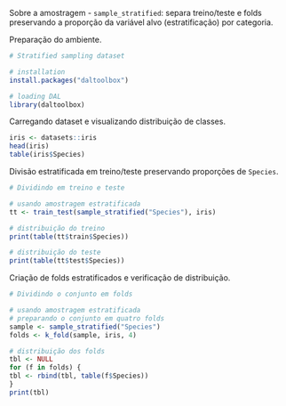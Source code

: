 Sobre a amostragem
- `sample_stratified`: separa treino/teste e folds preservando a proporção da variável alvo (estratificação) por categoria.

Preparação do ambiente.
```r
# Stratified sampling dataset

# installation 
install.packages("daltoolbox")

# loading DAL
library(daltoolbox) 
```

Carregando dataset e visualizando distribuição de classes.
```r
iris <- datasets::iris
head(iris)
table(iris$Species)
```

Divisão estratificada em treino/teste preservando proporções de `Species`.
```r
# Dividindo em treino e teste

# usando amostragem estratificada
tt <- train_test(sample_stratified("Species"), iris)

# distribuição do treino
print(table(tt$train$Species))

# distribuição do teste
print(table(tt$test$Species))
```

Criação de folds estratificados e verificação de distribuição.
```r
# Dividindo o conjunto em folds

# usando amostragem estratificada
# preparando o conjunto em quatro folds
sample <- sample_stratified("Species")
folds <- k_fold(sample, iris, 4)

# distribuição dos folds
tbl <- NULL
for (f in folds) {
tbl <- rbind(tbl, table(f$Species))
}
print(tbl)
```
